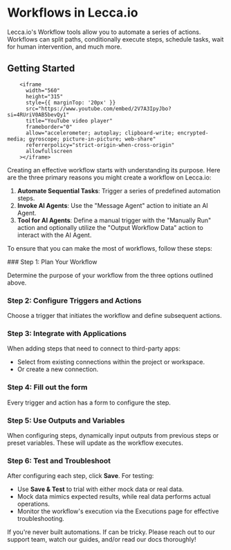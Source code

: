 
# Workflows in Lecca.io

Lecca.io's Workflow tools allow you to automate a series of actions. Workflows can split paths, conditionally execute steps, schedule tasks, wait for human intervention, and much more.

## Getting Started

        <iframe
          width="560"
          height="315"
          style={{ marginTop: '20px' }}
          src="https://www.youtube.com/embed/2V7A3IpyJbo?si=4RUriV0AB5bevQy1"
          title="YouTube video player"
          frameborder="0"
          allow="accelerometer; autoplay; clipboard-write; encrypted-media; gyroscope; picture-in-picture; web-share"
          referrerpolicy="strict-origin-when-cross-origin"
          allowfullscreen
        ></iframe>

Creating an effective workflow starts with understanding its purpose. Here are the three primary reasons you might create a workflow on Lecca.io:

1. **Automate Sequential Tasks**: Trigger a series of predefined automation steps.
2. **Invoke AI Agents**: Use the "Message Agent" action to initiate an AI Agent.
3. **Tool for AI Agents**: Define a manual trigger with the "Manually Run" action and optionally utilize the "Output Workflow Data" action to interact with the AI Agent.

To ensure that you can make the most of workflows, follow these steps:

<Steps>
### Step 1: Plan Your Workflow

Determine the purpose of your workflow from the three options outlined above.

### Step 2: Configure Triggers and Actions

Choose a trigger that initiates the workflow and define subsequent actions.

### Step 3: Integrate with Applications

When adding steps that need to connect to third-party apps:

- Select from existing connections within the project or workspace.
- Or create a new connection.

### Step 4: Fill out the form

Every trigger and action has a form to configure the step.

### Step 5: Use Outputs and Variables

When configuring steps, dynamically input outputs from previous steps or preset variables. These will update as the workflow executes.

### Step 6: Test and Troubleshoot

After configuring each step, click **Save**. For testing:

- Use **Save & Test** to trial with either mock data or real data.
- Mock data mimics expected results, while real data performs actual operations.
- Monitor the workflow's execution via the Executions page for effective troubleshooting.

</Steps>

<Callout emoji="💡" type="info">
  If you're never built automations. If can be tricky. Please reach out to our
  support team, watch our guides, and/or read our docs thoroughly!
</Callout>
